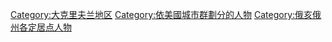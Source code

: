 
[[Category:大克里夫兰地区|Category:大克里夫兰地区]]
[[Category:依美國城市群劃分的人物|Category:依美國城市群劃分的人物]]
[[Category:俄亥俄州各定居点人物|Category:俄亥俄州各定居点人物]]
